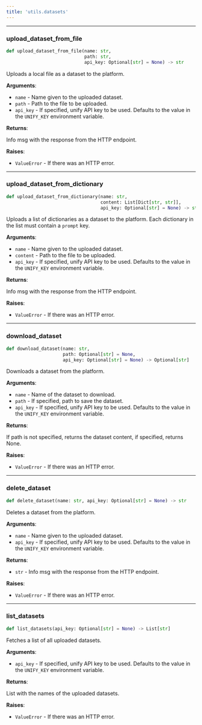 ```yaml
---
title: 'utils.datasets'
---
```


<a id="utils.datasets.upload_dataset_from_file"></a>

---

### upload\_dataset\_from\_file

```python
def upload_dataset_from_file(name: str,
                             path: str,
                             api_key: Optional[str] = None) -> str
```

Uploads a local file as a dataset to the platform.

**Arguments**:

- `name` - Name given to the uploaded dataset.
- `path` - Path to the file to be uploaded.
- `api_key` - If specified, unify API key to be used. Defaults to the value in the `UNIFY_KEY` environment variable.
  

**Returns**:

  Info msg with the response from the HTTP endpoint.

**Raises**:

- `ValueError` - If there was an HTTP error.

<a id="utils.datasets.upload_dataset_from_dictionary"></a>

---

### upload\_dataset\_from\_dictionary

```python
def upload_dataset_from_dictionary(name: str,
                                   content: List[Dict[str, str]],
                                   api_key: Optional[str] = None) -> str
```

Uploads a list of dictionaries as a dataset to the platform.
Each dictionary in the list must contain a `prompt` key.

**Arguments**:

- `name` - Name given to the uploaded dataset.
- `content` - Path to the file to be uploaded.
- `api_key` - If specified, unify API key to be used. Defaults to the value in the `UNIFY_KEY` environment variable.
  

**Returns**:

  Info msg with the response from the HTTP endpoint.

**Raises**:

- `ValueError` - If there was an HTTP error.

<a id="utils.datasets.download_dataset"></a>

---

### download\_dataset

```python
def download_dataset(name: str,
                     path: Optional[str] = None,
                     api_key: Optional[str] = None) -> Optional[str]
```

Downloads a dataset from the platform.

**Arguments**:

- `name` - Name of the dataset to download.
- `path` - If specified, path to save the dataset.
- `api_key` - If specified, unify API key to be used. Defaults to the value in the `UNIFY_KEY` environment variable.
  

**Returns**:

  If path is not specified, returns the dataset content, if specified, returns None.

**Raises**:

- `ValueError` - If there was an HTTP error.

<a id="utils.datasets.delete_dataset"></a>

---

### delete\_dataset

```python
def delete_dataset(name: str, api_key: Optional[str] = None) -> str
```

Deletes a dataset from the platform.

**Arguments**:

- `name` - Name given to the uploaded dataset.
- `api_key` - If specified, unify API key to be used. Defaults to the value in the `UNIFY_KEY` environment variable.
  

**Returns**:

- `str` - Info msg with the response from the HTTP endpoint.

**Raises**:

- `ValueError` - If there was an HTTP error.

<a id="utils.datasets.list_datasets"></a>

---

### list\_datasets

```python
def list_datasets(api_key: Optional[str] = None) -> List[str]
```

Fetches a list of all uploaded datasets.

**Arguments**:

- `api_key` - If specified, unify API key to be used. Defaults to the value in the `UNIFY_KEY` environment variable.
  

**Returns**:

  List with the names of the uploaded datasets.

**Raises**:

- `ValueError` - If there was an HTTP error.

<a id="utils.supported_endpoints"></a>
